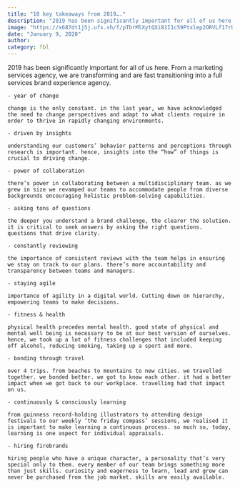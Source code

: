 ```yaml
---
title: "10 key takeaways from 2019…."
description: "2019 has been significantly important for all of us here. From a marketing services agency, we are transforming and are fast transitioning into a full services brand experience agency."
image: "https://x687dt1j5j.ufs.sh/f/pTbrMlXytQXi81I1c59Ptxlep2ORVLf17rUyMmCbc4QiDZds"
date: "January 9, 2020"
author:
category: fbl
---
```


2019 has been significantly important for all of us here. From a marketing services agency, we are transforming and are fast transitioning into a full services brand experience agency.

    - year of change

    change is the only constant. in the last year, we have acknowledged the need to change perspectives and adapt to what clients require in order to thrive in rapidly changing environments.

    - driven by insights

    understanding our customers’ behavior patterns and perceptions through research is important. hence, insights into the “how” of things is crucial to driving change.

    - power of collaboration

    there’s power in collaborating between a multidisciplinary team. as we grew in size we revamped our teams to accommodate people from diverse backgrounds encouraging holistic problem-solving capabilities.

    - asking tons of questions

    the deeper you understand a brand challenge, the clearer the solution. it is critical to seek answers by asking the right questions. questions that drive clarity.

    - constantly reviewing

    the importance of consistent reviews with the team helps in ensuring we stay on track to our plans. there’s more accountability and transparency between teams and managers.

    - staying agile

    importance of agility in a digital world. Cutting down on hierarchy, empowering teams to make decisions.

    - fitness & health

    physical health precedes mental health. good state of physical and mental well being is necessary to be at our best version of ourselves. hence, we took up a lot of fitness challenges that included keeping off alcohol, reducing smoking, taking up a sport and more.

    - bonding through travel

    over 4 trips. from beaches to mountains to new cities. we travelled together. we bonded better. we got to know each other. it had a better impact when we got back to our workplace. travelling had that impact on us.

    - continuously & consciously learning

    from guinness record-holding illustrators to attending design festivals to our weekly ‘the friday compass’ sessions, we realised it is important to make learning a continuous process. so much so, today, learning is one aspect for individual appraisals.

    - hiring firebrands

    hiring people who have a unique character, a personality that’s very special only to them. every member of our team brings something more than just skills. curiosity and eagerness to learn, lead and grow can never be purchased from the job market. skills are easily available.
